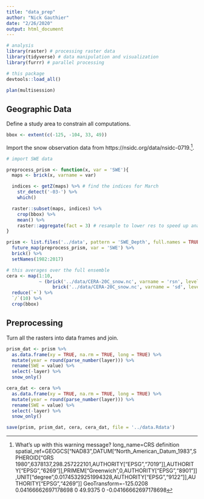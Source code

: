 ```yaml
---
title: "data_prep"
author: "Nick Gauthier"
date: "2/26/2020"
output: html_document
---
```



```r
# analysis
library(raster) # processing raster data
library(tidyverse) # data manipulation and visualization
library(furrr) # parallel processing

# this package
devtools::load_all()
```


```r
plan(multisession)
```

## Geographic Data

Define a study area to constrain all computations.
```r
bbox <- extent(c(-125, -104, 33, 49))
```

Import the snow observation data from https://nsidc.org/data/nsidc-0719.^[What's up with this warning message? long_name=CRS definition
spatial_ref=GEOGCS["NAD83",DATUM["North_American_Datum_1983",SPHEROID["GRS 1980",6378137,298.257222101,AUTHORITY["EPSG","7019"]],AUTHORITY["EPSG","6269"]],PRIMEM["Greenwich",0,AUTHORITY["EPSG","8901"]],UNIT["degree",0.01745329251994328,AUTHORITY["EPSG","9122"]],AUTHORITY["EPSG","4269"]]
GeoTransform=-125.0208 0.04166662697178698 0 49.9375 0 -0.04166662697178698]. 

```r
# import SWE data

preprocess_prism <- function(x, var = 'SWE'){
  maps <- brick(x, varname = var)

  indices <- getZ(maps) %>% # find the indices for March
    str_detect('-03-') %>%
    which()

  raster::subset(maps, indices) %>%
    crop(bbox) %>%
    mean() %>%
    raster::aggregate(fact = 3) # resample to lower res to speed up analysis
}

prism <- list.files('../data', pattern = 'SWE_Depth', full.names = TRUE) %>%
  future_map(preprocess_prism, var = 'SWE') %>%
  brick() %>%
  setNames(1982:2017)
```


```r
# this averages over the full ensemble
cera <- map(1:10,
            ~ (brick('../data/CERA-20C_snow.nc', varname = 'rsn', level = .) *
                 brick('../data/CERA-20C_snow.nc', varname = 'sd', level = .))) %>%
  reduce(`+`) %>%
  `/`(10) %>%
  crop(bbox)
```

## Preprocessing

Turn all the rasters into data frames and join.
```r
prism_dat <- prism %>%
  as.data.frame(xy = TRUE, na.rm = TRUE, long = TRUE) %>%
  mutate(year = round(parse_number(layer))) %>%
  rename(SWE = value) %>%
  select(-layer) %>%
  snow_only()
```

```r
cera_dat <- cera %>%
  as.data.frame(xy = TRUE, na.rm = TRUE, long = TRUE) %>%
  mutate(year = round(parse_number(layer))) %>%
  rename(SWE = value) %>%
  select(-layer) %>%
  snow_only()
```

```r
save(prism, prism_dat, cera, cera_dat, file = '../data.Rdata')
```
